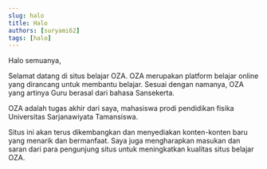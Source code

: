 ```yaml
---
slug: halo
title: Halo
authors: [suryami62]
tags: [halo]
---
```


Halo semuanya, 

Selamat datang di situs belajar OZA. OZA merupakan platform belajar online yang dirancang untuk membantu belajar. Sesuai dengan namanya, OZA yang artinya Guru berasal dari bahasa Sansekerta.

<!--truncate-->

OZA adalah tugas akhir dari saya, mahasiswa prodi pendidikan fisika Universitas Sarjanawiyata Tamansiswa.

Situs ini akan terus dikembangkan dan menyediakan konten-konten baru yang menarik dan bermanfaat. Saya juga mengharapkan masukan dan saran dari para pengunjung situs untuk meningkatkan kualitas situs belajar OZA.